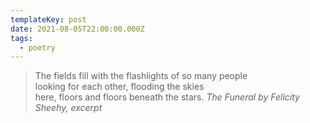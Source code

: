 ```yaml
---
templateKey: post
date: 2021-08-05T22:00:00.000Z
tags:
  - poetry
---
```

> The fields fill with the flashlights of so many people<br/>
> looking for each other, flooding the skies<br/>
> here, floors and floors beneath the stars.
> <cite>The Funeral by Felicity Sheehy, excerpt</cite>